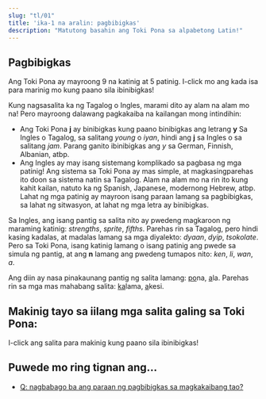 ```yaml
---
slug: "tl/01"
title: 'ika-1 na aralin: pagbibigkas'
description: "Matutong basahin ang Toki Pona sa alpabetong Latin!"
---
```



## Pagbibigkas

Ang Toki Pona ay mayroong 9 na katinig at 5 patinig. I-click mo ang kada isa para marinig mo kung paano sila ibinibigkas!

<PhonoTable />

Kung nagsasalita ka ng Tagalog o Ingles, marami dito ay alam na alam mo na! Pero mayroong dalawang pagkakaiba na kailangan mong intindihin:

* Ang Toki Pona **j** ay binibigkas kung paano binibigkas ang letrang **y** Sa Ingles o Tagalog, sa salitang *young* o *iyan*, hindi ang **j** sa Ingles o sa salitang *jam*. Parang ganito ibinibigkas ang *y* sa German, Finnish, Albanian, atbp.
* Ang Ingles ay may isang sistemang komplikado sa pagbasa ng mga patinig! Ang sistema sa Toki Pona ay mas simple, at magkasingparehas ito doon sa sistema natin sa Tagalog. Alam na alam mo na rin ito kung kahit kailan, natuto ka ng Spanish, Japanese, modernong Hebrew, atbp. Lahat ng mga patinig ay mayroon isang paraan lamang sa pagbibigkas, sa lahat ng sitwasyon, at lahat ng mga letra ay binibigkas.

Sa Ingles, ang isang pantig sa salita nito ay pwedeng magkaroon ng maraming katinig: *strengths*, *sprite*, *fifths*. Parehas rin sa Tagalog, pero hindi kasing kadalas, at madalas lamang sa mga diyalekto: *dyaan*, *dyip*, *tsokolate*. Pero sa Toki Pona, isang katinig lamang o isang patinig ang pwede sa simula ng pantig, at ang **n** lamang ang pwedeng tumapos nito: *ken*, *li*, *wan*, *a*.

Ang diin ay nasa pinakaunang pantig ng salita lamang: <u>po</u>na, <u>a</u>la. Parehas rin sa mga mas mahabang salita: <u>ka</u>lama, <u>a</u>kesi.

## Makinig tayo sa iilang mga salita galing sa Toki Pona:

I-click ang salita para makinig kung paano sila ibinibigkas!

<PhonoExamples />

## Puwede mo ring tignan ang...

* [Q: nagbabago ba ang paraan ng pagbibigkas sa magkakaibang tao?](tl/sound-variation)
